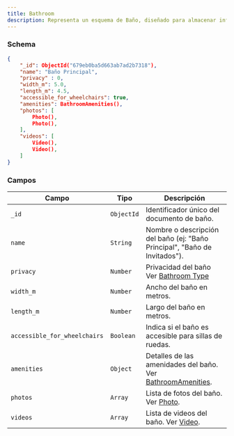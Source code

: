 ```yaml
---
title: Bathroom  
description: Representa un esquema de Baño, diseñado para almacenar información detallada sobre las características y servicios de un baño en una propiedad.
---
```


### Schema

```json
{
    "_id": ObjectId("679eb0ba5d663ab7ad2b7318"),
    "name": "Baño Principal",
    "privacy" : 0,
    "width_m": 5.0,
    "length_m": 4.5,
    "accessible_for_wheelchairs": true,
    "amenities": BathroomAmenities(),
    "photos": [
        Photo(),
        Photo(),
    ],
    "videos": [
        Video(),
        Video(),
    ]
}
```

### Campos

| Campo                       | Tipo         | Descripción                                                                 |
|-----------------------------|--------------|-----------------------------------------------------------------------------|
| `_id`                       | `ObjectId`   | Identificador único del documento de baño.                                  |
| `name`                      | `String`     | Nombre o descripción del baño (ej: "Baño Principal", "Baño de Invitados").  |
| `privacy`                   | `Number`     | Privacidad del baño Ver [Bathroom Type](/docs/database/catalogs/bathroom-type)                   |
| `width_m`                   | `Number`     | Ancho del baño en metros.                                                  |
| `length_m`                  | `Number`     | Largo del baño en metros.                                                  |
| `accessible_for_wheelchairs`| `Boolean`    | Indica si el baño es accesible para sillas de ruedas.                      |
| `amenities`                 | `Object`     | Detalles de las amenidades del baño. Ver [BathroomAmenities](/docs/database/schemas/secondary-schemas/bathroom-amenities). |
| `photos`                    | `Array`      | Lista de fotos del baño. Ver [Photo](/docs/database/schemas/secondary-schemas/photo). |
| `videos`                    | `Array`      | Lista de videos del baño. Ver [Video](/docs/database/schemas/secondary-schemas/video).|